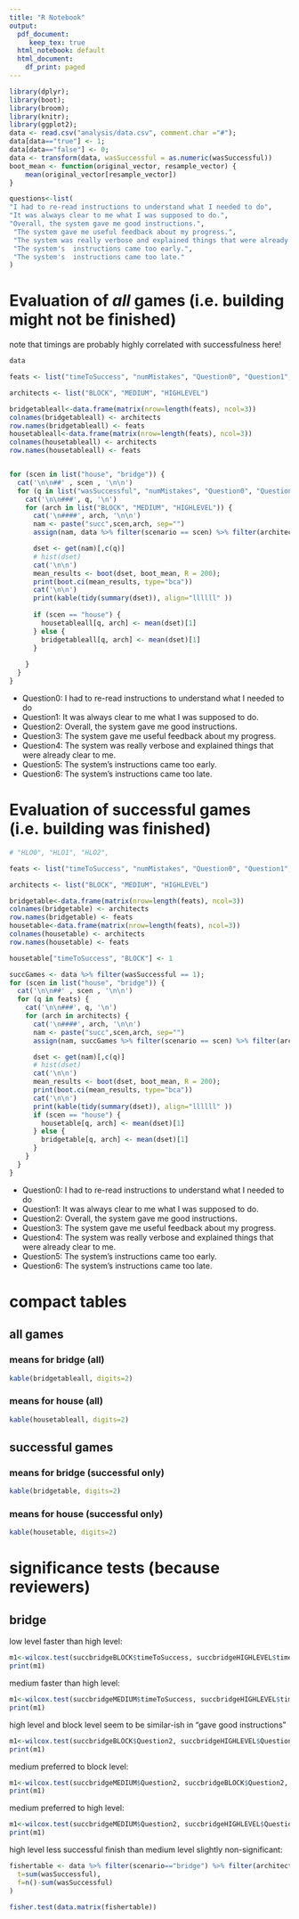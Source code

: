 ```yaml
---
title: "R Notebook"
output:
  pdf_document:
     keep_tex: true
  html_notebook: default
  html_document:
    df_print: paged
---
```


```r
library(dplyr);
library(boot);
library(broom);
library(knitr);
library(ggplot2);
data <- read.csv("analysis/data.csv", comment.char ="#");
data[data=="true"] <- 1;
data[data=="false"] <- 0;
data <- transform(data, wasSuccessful = as.numeric(wasSuccessful))
boot_mean <- function(original_vector, resample_vector) {
    mean(original_vector[resample_vector])
}
```

```r
questions<-list(
"I had to re-read instructions to understand what I needed to do",
"It was always clear to me what I was supposed to do.",
"Overall, the system gave me good instructions.",
 "The system gave me useful feedback about my progress.",
 "The system was really verbose and explained things that were already clear to me.",
 "The system's  instructions came too early.",
 "The system's  instructions came too late."
)
```

# Evaluation of *all* games (i.e. building might not be finished)

note that timings are probably highly correlated with successfulness here!
```r
data
```



```r

feats <- list("timeToSuccess", "numMistakes", "Question0", "Question1", "Question2", "Question3", "Question4",  "Question5", "Question6")

architects <- list("BLOCK", "MEDIUM", "HIGHLEVEL")

bridgetableall<-data.frame(matrix(nrow=length(feats), ncol=3))
colnames(bridgetableall) <- architects
row.names(bridgetableall) <- feats
housetableall<-data.frame(matrix(nrow=length(feats), ncol=3))
colnames(housetableall) <- architects
row.names(housetableall) <- feats


for (scen in list("house", "bridge")) {
  cat('\n\n##' , scen , '\n\n')
  for (q in list("wasSuccessful", "numMistakes", "Question0", "Question1", "Question2", "Question3", "Question4",  "Question5", "Question6")) {
    cat('\n\n###', q, '\n')
    for (arch in list("BLOCK", "MEDIUM", "HIGHLEVEL")) {
      cat('\n####', arch, '\n\n')
      nam <- paste("succ",scen,arch, sep="")
      assign(nam, data %>% filter(scenario == scen) %>% filter(architect == paste("SimpleArchitect-",arch, sep="")), envir = .GlobalEnv)

      dset <- get(nam)[,c(q)]
      # hist(dset)
      cat('\n\n')
      mean_results <- boot(dset, boot_mean, R = 200);
      print(boot.ci(mean_results, type="bca"))
      cat('\n\n')
      print(kable(tidy(summary(dset)), align="llllll" ))
      
      if (scen == "house") {
        housetableall[q, arch] <- mean(dset)[1]
      } else {
        bridgetableall[q, arch] <- mean(dset)[1]
      }
      
    }
  }
}
```



 - Question0: I had to re-read instructions to understand what I needed to do
 - Question1: It was always clear to me what I was supposed to do.
 - Question2: Overall, the system gave me good instructions.
 - Question3: The system gave me useful feedback about my progress.
 - Question4: The system was really verbose and explained things that were already clear to me.
 - Question5: The system's  instructions came too early. 
 - Question6: The system's  instructions came too late. 




# Evaluation of successful games (i.e. building was finished)

```r

# "HLO0", "HLO1", "HLO2",

feats <- list("timeToSuccess", "numMistakes", "Question0", "Question1", "Question2", "Question3", "Question4",  "Question5", "Question6")

architects <- list("BLOCK", "MEDIUM", "HIGHLEVEL")

bridgetable<-data.frame(matrix(nrow=length(feats), ncol=3))
colnames(bridgetable) <- architects
row.names(bridgetable) <- feats
housetable<-data.frame(matrix(nrow=length(feats), ncol=3))
colnames(housetable) <- architects
row.names(housetable) <- feats

housetable["timeToSuccess", "BLOCK"] <- 1

succGames <- data %>% filter(wasSuccessful == 1);
for (scen in list("house", "bridge")) {
  cat('\n\n##' , scen , '\n\n')
  for (q in feats) {
    cat('\n\n###', q, '\n')
    for (arch in architects) {
      cat('\n####', arch, '\n\n')
      nam <- paste("succ",scen,arch, sep="")
      assign(nam, succGames %>% filter(scenario == scen) %>% filter(architect == paste("SimpleArchitect-",arch, sep="")), envir = .GlobalEnv)

      dset <- get(nam)[,c(q)]
      # hist(dset)
      cat('\n\n')
      mean_results <- boot(dset, boot_mean, R = 200);
      print(boot.ci(mean_results, type="bca"))
      cat('\n\n')
      print(kable(tidy(summary(dset)), align="llllll" ))
      if (scen == "house") {
        housetable[q, arch] <- mean(dset)[1]
      } else {
        bridgetable[q, arch] <- mean(dset)[1]
      }
    }
  }
}

```

 - Question0: I had to re-read instructions to understand what I needed to do
 - Question1: It was always clear to me what I was supposed to do.
 - Question2: Overall, the system gave me good instructions.
 - Question3: The system gave me useful feedback about my progress.
 - Question4: The system was really verbose and explained things that were already clear to me.
 - Question5: The system's  instructions came too early. 
 - Question6: The system's  instructions came too late. 

# compact tables

## all games

### means for bridge (all)

```r
kable(bridgetableall, digits=2)
```


### means for house (all)

```r
kable(housetableall, digits=2)
```


## successful games

### means for bridge (successful only)

```r
kable(bridgetable, digits=2)
```


### means for house (successful only)

```r
kable(housetable, digits=2)
```


# significance tests (because reviewers)

## bridge

low level faster than high level:
```r

m1<-wilcox.test(succbridgeBLOCK$timeToSuccess, succbridgeHIGHLEVEL$timeToSuccess, alternative = "l", paired=FALSE)
print(m1)
```
medium faster than high level:
```r

m1<-wilcox.test(succbridgeMEDIUM$timeToSuccess, succbridgeHIGHLEVEL$timeToSuccess, alternative = "l", paired=FALSE)
print(m1)
```
high level and block level seem to be similar-ish in "gave good instructions"
```r

m1<-wilcox.test(succbridgeBLOCK$Question2, succbridgeHIGHLEVEL$Question2, paired=FALSE)
print(m1)
```
medium preferred to block level:
```r

m1<-wilcox.test(succbridgeMEDIUM$Question2, succbridgeBLOCK$Question2, alternative = "g", paired=FALSE)
print(m1)
```
medium preferred to high level:
```r

m1<-wilcox.test(succbridgeMEDIUM$Question2, succbridgeHIGHLEVEL$Question2, alternative = "g", paired=FALSE)
print(m1)
```

high level less successful finish than medium level slightly non-significant:
```r

fishertable <- data %>% filter(scenario=="bridge") %>% filter(architect != "SimpleArchitect-BLOCK"	) %>% group_by(architect) %>% summarise(
  t=sum(wasSuccessful),
  f=n()-sum(wasSuccessful)
)

fisher.test(data.matrix(fishertable))

```

